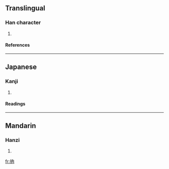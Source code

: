 ==Translingual==
===Han character===
{{Han char|rn=64|rad=手|as=04|sn=7|four=|canj=手人月 (QOB)}}
# {{defn|Han|sort=手04}}
====References====
{{Han ref|kx=0421.080|dkj=11882|hdz=31837.050|uh=6290|ud=25232}}
----
==Japanese==
===Kanji===
{{ja-kanji|grade=|rs=手04}}
# {{defn|Japanese}} 
====Readings====
{{ja-readings|on=[[どつ]] (dotsu), [[なち]] (nachi), [[どん]] (don), [[そん]] (son), [[どう]] (dō)|kun=[[そめる]] (someru), [[うつ]] (utsu), [[いれる]] (ireru), [[つかむ]] (tsukamu)}}
----
==Mandarin==
===Hanzi===
{{cmn-hanzi|pin=[[nù]] (nu4), [[zhāo]] (zhao1)|wg=nu<sup>4</sup>, chao<sup>1</sup>}}
# {{defn|Mandarin}}

[[fr:抐]]
